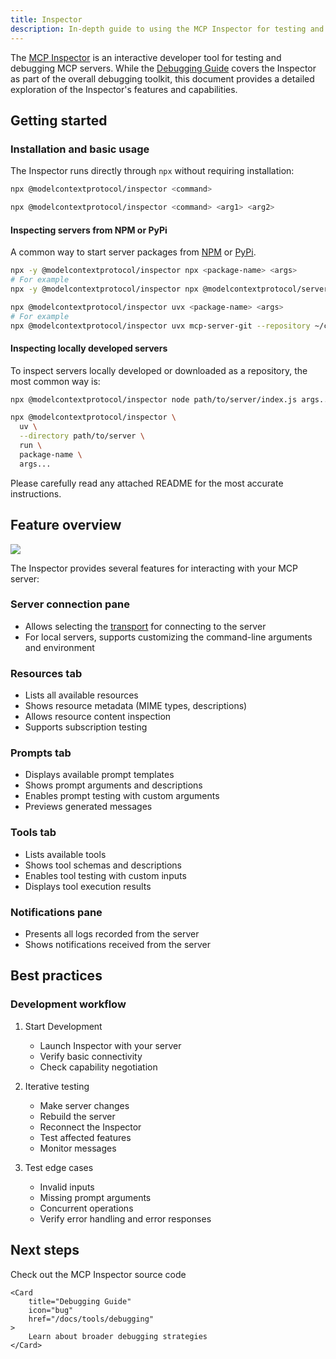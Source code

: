 ```yaml
---
title: Inspector
description: In-depth guide to using the MCP Inspector for testing and debugging Model Context Protocol servers
---
```


The [MCP Inspector](https://github.com/modelcontextprotocol/inspector) is an interactive developer tool for testing and debugging MCP servers. While the [Debugging Guide](/docs/tools/debugging) covers the Inspector as part of the overall debugging toolkit, this document provides a detailed exploration of the Inspector's features and capabilities.

## Getting started

### Installation and basic usage

The Inspector runs directly through `npx` without requiring installation:

```bash
npx @modelcontextprotocol/inspector <command>
```

```bash
npx @modelcontextprotocol/inspector <command> <arg1> <arg2>
```

#### Inspecting servers from NPM or PyPi

A common way to start server packages from [NPM](https://npmjs.com) or [PyPi](https://pypi.org).

<Tabs>

  <Tab title="NPM package">

```bash
npx -y @modelcontextprotocol/inspector npx <package-name> <args>
# For example
npx -y @modelcontextprotocol/inspector npx @modelcontextprotocol/server-filesystem /Users/username/Desktop
```

  </Tab>

  <Tab title="PyPi package">

```bash
npx @modelcontextprotocol/inspector uvx <package-name> <args>
# For example
npx @modelcontextprotocol/inspector uvx mcp-server-git --repository ~/code/mcp/servers.git
```

  </Tab>
</Tabs>

#### Inspecting locally developed servers

To inspect servers locally developed or downloaded as a repository, the most common
way is:

<Tabs>
  <Tab title="TypeScript">

```bash
npx @modelcontextprotocol/inspector node path/to/server/index.js args...
```

  </Tab>
  <Tab title="Python">

```bash
npx @modelcontextprotocol/inspector \
  uv \
  --directory path/to/server \
  run \
  package-name \
  args...
```

  </Tab>
</Tabs>

Please carefully read any attached README for the most accurate instructions.

## Feature overview

<Frame caption="The MCP Inspector interface">
  <img src="/images/mcp-inspector.png" />
</Frame>

The Inspector provides several features for interacting with your MCP server:

### Server connection pane

- Allows selecting the [transport](/docs/concepts/transports) for connecting to the server
- For local servers, supports customizing the command-line arguments and environment

### Resources tab

- Lists all available resources
- Shows resource metadata (MIME types, descriptions)
- Allows resource content inspection
- Supports subscription testing

### Prompts tab

- Displays available prompt templates
- Shows prompt arguments and descriptions
- Enables prompt testing with custom arguments
- Previews generated messages

### Tools tab

- Lists available tools
- Shows tool schemas and descriptions
- Enables tool testing with custom inputs
- Displays tool execution results

### Notifications pane

- Presents all logs recorded from the server
- Shows notifications received from the server

## Best practices

### Development workflow

1. Start Development

   - Launch Inspector with your server
   - Verify basic connectivity
   - Check capability negotiation

2. Iterative testing

   - Make server changes
   - Rebuild the server
   - Reconnect the Inspector
   - Test affected features
   - Monitor messages

3. Test edge cases
   - Invalid inputs
   - Missing prompt arguments
   - Concurrent operations
   - Verify error handling and error responses

## Next steps

<CardGroup cols={2}>
    <Card
        title="Inspector Repository"
        icon="github"
        href="https://github.com/modelcontextprotocol/inspector"
    >
        Check out the MCP Inspector source code
    </Card>

    <Card
        title="Debugging Guide"
        icon="bug"
        href="/docs/tools/debugging"
    >
        Learn about broader debugging strategies
    </Card>

</CardGroup>

